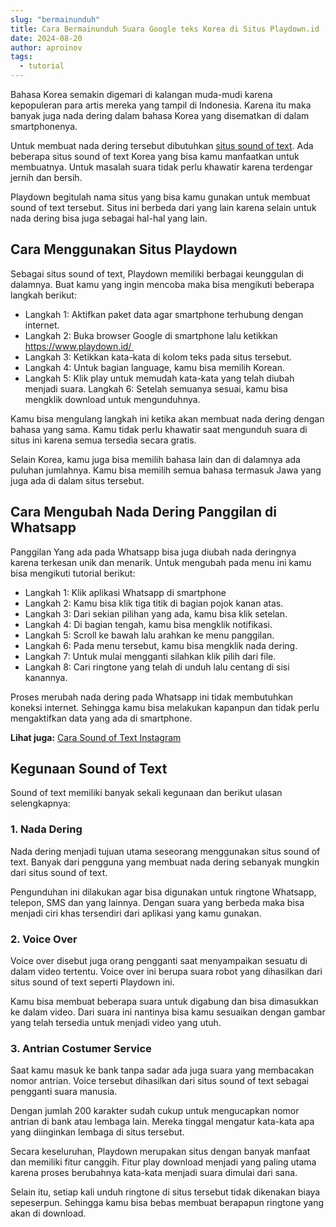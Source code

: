 ```yaml
---
slug: "bermainunduh"
title: Cara Bermainunduh Suara Google teks Korea di Situs Playdown.id
date: 2024-08-20
author: aproinov
tags:
  - tutorial
---
```


Bahasa Korea semakin digemari di kalangan muda-mudi karena kepopuleran para artis mereka yang tampil di Indonesia. Karena itu maka banyak juga nada dering dalam bahasa Korea yang disematkan di dalam smartphonenya.

Untuk membuat nada dering tersebut dibutuhkan [situs sound of text](https://soundoftext.or.id). Ada beberapa situs sound of text Korea yang bisa kamu manfaatkan untuk membuatnya. Untuk masalah suara tidak perlu khawatir karena terdengar jernih dan bersih.

Playdown begitulah nama situs yang bisa kamu gunakan untuk membuat sound of text tersebut. Situs ini berbeda dari yang lain karena selain untuk nada dering bisa juga sebagai hal-hal yang lain. 

## Cara Menggunakan Situs Playdown

Sebagai situs sound of text, Playdown memiliki berbagai keunggulan di dalamnya. Buat kamu yang ingin mencoba maka bisa mengikuti beberapa langkah berikut:

- Langkah 1: Aktifkan paket data agar smartphone terhubung dengan internet.
- Langkah 2: Buka browser Google di smartphone lalu ketikkan https://www.playdown.id/ 
- Langkah 3: Ketikkan kata-kata di kolom teks pada situs tersebut.
- Langkah 4: Untuk bagian language, kamu bisa memilih Korean. 
- Langkah 5: Klik play untuk memudah kata-kata yang telah diubah menjadi suara. Langkah 6: Setelah semuanya sesuai, kamu bisa mengklik download untuk mengunduhnya. 

Kamu bisa mengulang langkah ini ketika akan membuat nada dering dengan bahasa yang sama. Kamu tidak perlu khawatir saat mengunduh suara di situs ini karena semua tersedia secara gratis. 

Selain Korea, kamu juga bisa memilih bahasa lain dan di dalamnya ada puluhan jumlahnya. Kamu bisa memilih semua bahasa termasuk Jawa yang juga ada di dalam situs tersebut. 

## Cara Mengubah Nada Dering Panggilan di Whatsapp

Panggilan Yang ada pada Whatsapp bisa juga diubah nada deringnya karena terkesan unik dan menarik. Untuk mengubah pada menu ini kamu bisa mengikuti tutorial berikut:

- Langkah 1: Klik aplikasi Whatsapp di smartphone
- Langkah 2: Kamu bisa klik tiga titik di bagian pojok kanan atas. 
- Langkah 3: Dari sekian pilihan yang ada, kamu bisa klik setelan. 
- Langkah 4: Di bagian tengah, kamu bisa mengklik notifikasi. 
- Langkah 5: Scroll ke bawah lalu arahkan ke menu panggilan. 
- Langkah 6: Pada menu tersebut, kamu bisa mengklik nada dering. 
- Langkah 7: Untuk mulai mengganti silahkan klik pilih dari file. 
- Langkah 8: Cari ringtone yang telah di unduh lalu centang di sisi kanannya. 

Proses merubah nada dering pada Whatsapp ini tidak membutuhkan koneksi internet. Sehingga kamu bisa melakukan kapanpun dan tidak perlu mengaktifkan data yang ada di smartphone. 

**Lihat juga:** [Cara Sound of Text Instagram](https://www.apec2013.or.id/keren-ini-sound-of-text-instagram-terbaru-dan-cara-menggunakannya/)

## Kegunaan Sound of Text

Sound of text memiliki banyak sekali kegunaan dan berikut ulasan selengkapnya:

### 1. Nada Dering

Nada dering menjadi tujuan utama seseorang menggunakan situs sound of text. Banyak dari pengguna yang membuat nada dering sebanyak mungkin dari situs sound of text. 

Pengunduhan ini dilakukan agar bisa digunakan untuk ringtone Whatsapp, telepon, SMS dan yang lainnya. Dengan suara yang berbeda maka bisa menjadi ciri khas tersendiri dari aplikasi yang kamu gunakan. 

### 2. Voice Over

Voice over disebut juga orang pengganti saat menyampaikan sesuatu di dalam video tertentu. Voice over ini berupa suara robot yang dihasilkan dari situs sound of text seperti Playdown ini. 

Kamu bisa membuat beberapa suara untuk digabung dan bisa dimasukkan ke dalam video. Dari suara ini nantinya bisa kamu sesuaikan dengan gambar yang telah tersedia untuk menjadi video yang utuh.

### 3. Antrian Costumer Service

Saat kamu masuk ke bank tanpa sadar ada juga suara yang membacakan nomor antrian. Voice tersebut dihasilkan dari situs sound of text sebagai pengganti suara manusia. 

Dengan jumlah 200 karakter sudah cukup untuk mengucapkan nomor antrian di bank atau lembaga lain. Mereka tinggal mengatur kata-kata apa yang diinginkan lembaga di situs tersebut. 

Secara keseluruhan, Playdown merupakan situs dengan banyak manfaat dan memiliki fitur canggih. Fitur play download menjadi yang paling utama karena proses berubahnya kata-kata menjadi suara dimulai dari sana. 

Selain itu, setiap kali unduh ringtone di situs tersebut tidak dikenakan biaya sepeserpun. Sehingga kamu bisa bebas membuat berapapun ringtone yang akan di download.
